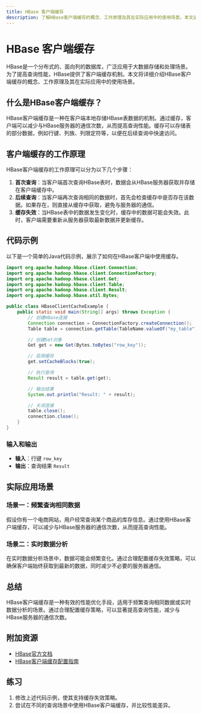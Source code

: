 ```yaml
---
title: HBase 客户端缓存
description: 了解HBase客户端缓存的概念、工作原理及其在实际应用中的使用场景。本文适合初学者，包含代码示例和实际案例。
---
```


# HBase 客户端缓存

HBase是一个分布式的、面向列的数据库，广泛应用于大数据存储和处理场景。为了提高查询性能，HBase提供了客户端缓存机制。本文将详细介绍HBase客户端缓存的概念、工作原理及其在实际应用中的使用场景。

## 什么是HBase客户端缓存？

HBase客户端缓存是一种在客户端本地存储HBase表数据的机制。通过缓存，客户端可以减少与HBase服务器的通信次数，从而提高查询性能。缓存可以存储表的部分数据，例如行键、列族、列限定符等，以便在后续查询中快速访问。

## 客户端缓存的工作原理

HBase客户端缓存的工作原理可以分为以下几个步骤：

1. **首次查询**：当客户端首次查询HBase表时，数据会从HBase服务器获取并存储在客户端缓存中。
2. **后续查询**：当客户端再次查询相同的数据时，首先会检查缓存中是否存在该数据。如果存在，则直接从缓存中获取，避免与服务器的通信。
3. **缓存失效**：当HBase表中的数据发生变化时，缓存中的数据可能会失效。此时，客户端需要重新从服务器获取最新数据并更新缓存。

## 代码示例

以下是一个简单的Java代码示例，展示了如何在HBase客户端中使用缓存。

```java
import org.apache.hadoop.hbase.client.Connection;
import org.apache.hadoop.hbase.client.ConnectionFactory;
import org.apache.hadoop.hbase.client.Get;
import org.apache.hadoop.hbase.client.Table;
import org.apache.hadoop.hbase.client.Result;
import org.apache.hadoop.hbase.util.Bytes;

public class HBaseClientCacheExample {
    public static void main(String[] args) throws Exception {
        // 创建HBase连接
        Connection connection = ConnectionFactory.createConnection();
        Table table = connection.getTable(TableName.valueOf("my_table"));

        // 创建Get对象
        Get get = new Get(Bytes.toBytes("row_key"));

        // 启用缓存
        get.setCacheBlocks(true);

        // 执行查询
        Result result = table.get(get);

        // 输出结果
        System.out.println("Result: " + result);

        // 关闭连接
        table.close();
        connection.close();
    }
}
```

### 输入和输出

- **输入**：行键 `row_key`
- **输出**：查询结果 `Result`

## 实际应用场景

### 场景一：频繁查询相同数据

假设你有一个电商网站，用户经常查询某个商品的库存信息。通过使用HBase客户端缓存，可以减少与HBase服务器的通信次数，从而提高查询性能。

### 场景二：实时数据分析

在实时数据分析场景中，数据可能会频繁变化。通过合理配置缓存失效策略，可以确保客户端始终获取到最新的数据，同时减少不必要的服务器通信。

## 总结

HBase客户端缓存是一种有效的性能优化手段，适用于频繁查询相同数据或实时数据分析的场景。通过合理配置缓存策略，可以显著提高查询性能，减少与HBase服务器的通信次数。

## 附加资源

- [HBase官方文档](https://hbase.apache.org/)
- [HBase客户端缓存配置指南](https://hbase.apache.org/book.html#client.caching)

## 练习

1. 修改上述代码示例，使其支持缓存失效策略。
2. 尝试在不同的查询场景中使用HBase客户端缓存，并比较性能差异。
